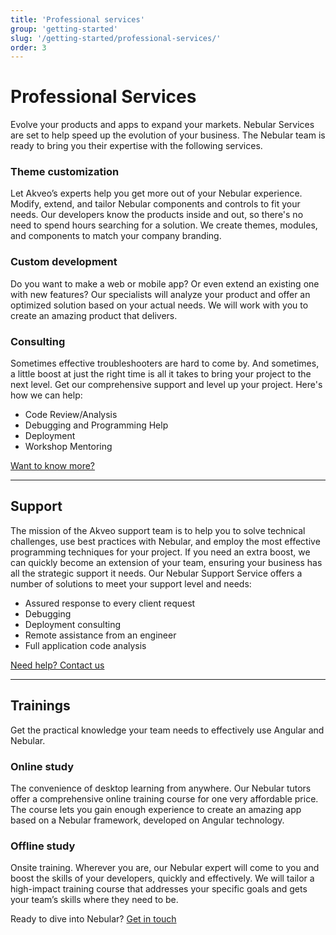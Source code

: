 ```yaml
---
title: 'Professional services'
group: 'getting-started'
slug: '/getting-started/professional-services/'
order: 3
---
```


# Professional Services

Evolve your products and apps to expand your markets. Nebular Services are set to help speed up the evolution of your business.
The Nebular team is ready to bring you their expertise with the following services.

### Theme customization

Let Akveo’s experts help you get more out of your Nebular experience. Modify, extend, and tailor Nebular components and controls to fit your needs. Our developers know the products inside and out, so there's no need to spend hours searching for a solution. We create themes, modules, and components to match your company branding.

### Custom development

Do you want to make a web or mobile app? Or even extend an existing one with new features?
Our specialists will analyze your product and offer an optimized solution based on your actual needs. We will work with you to create an amazing product that delivers.

### Consulting

Sometimes effective troubleshooters are hard to come by. And sometimes, a little boost at just the right time is all it takes to bring your project to the next level. Get our comprehensive support and level up your project. Here's how we can help:

- Code Review/Analysis
- Debugging and Programming Help
- Deployment
- Workshop Mentoring

<a href="https://www.akveo.com/contact?utm_campaign=services%20-%20consulting%20-%20nebular%20professional%20services&utm_source=nebular&utm_medium=referral&utm_content=nebular_services_consulting_request">
  Want to know more?
</a>

<hr />

## Support

The mission of the Akveo support team is to help you to solve technical challenges, use best practices with Nebular, and employ the most effective programming techniques for your project. If you need an extra boost, we can quickly become an extension of your team, ensuring your business has all the strategic support it needs. Our Nebular Support Service offers a number of solutions to meet your support level and needs:

- Assured response to every client request
- Debugging
- Deployment consulting
- Remote assistance from an engineer
- Full application code analysis

<a href="https://www.akveo.com/contact?utm_campaign=services%20-%20consulting%20-%20nebular%20professional%20services&utm_source=nebular&utm_medium=referral&utm_content=support_cta">
  Need help? Contact us
</a>

<hr />

## Trainings

Get the practical knowledge your team needs to effectively use Angular and Nebular.

### Online study

The convenience of desktop learning from anywhere. Our Nebular tutors offer a comprehensive online training course for one very affordable price. The course lets you gain enough experience to create an amazing app based on a Nebular framework, developed on Angular technology.

### Offline study

Onsite training. Wherever you are, our Nebular expert will come to you and boost the skills of your developers, quickly and effectively. We will tailor a high-impact training course that addresses your specific goals and gets your team’s skills where they need to be.

Ready to dive into Nebular? <a href="https://www.akveo.com/contact?utm_campaign=services%20-%20consulting%20-%20nebular%20professional%20services&utm_source=nebular&utm_medium=referral&utm_content=training_request">Get in touch</a>
